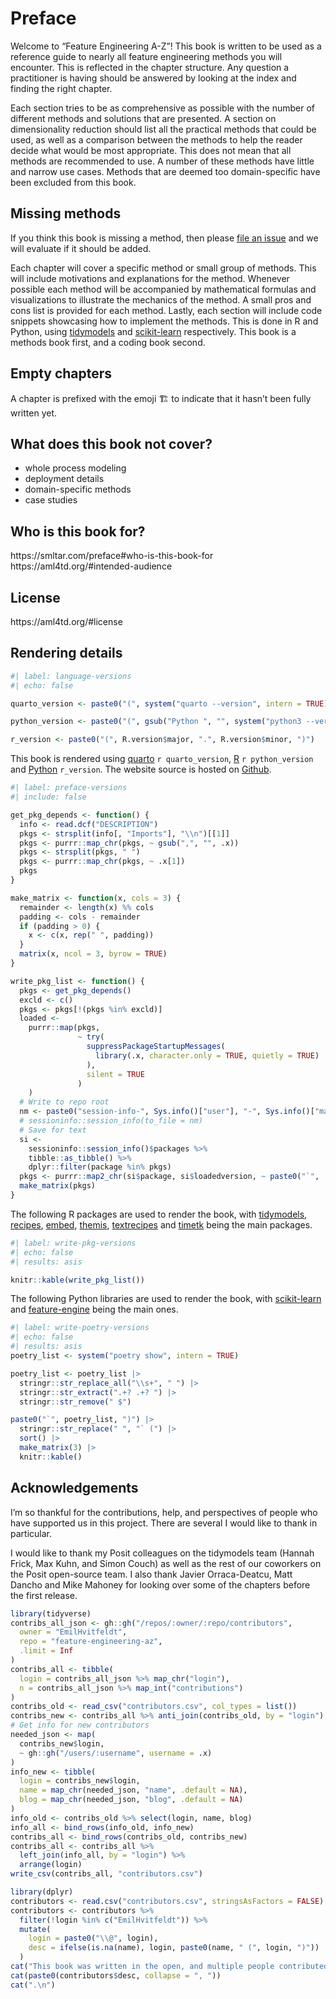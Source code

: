 # Preface {.unnumbered}

Welcome to "Feature Engineering A-Z"! This book is written to be used as a reference guide to nearly all feature engineering methods you will encounter. This is reflected in the chapter structure. Any question a practitioner is having should be answered by looking at the index and finding the right chapter.

Each section tries to be as comprehensive as possible with the number of different methods and solutions that are presented. A section on dimensionality reduction should list all the practical methods that could be used, as well as a comparison between the methods to help the reader decide what would be most appropriate. This does not mean that all methods are recommended to use. A number of these methods have little and narrow use cases. Methods that are deemed too domain-specific have been excluded from this book. 

::: {.callout-note}
# Missing methods

If you think this book is missing a method, then please [file an issue](https://github.com/EmilHvitfeldt/feature-engineering-az/issues/new?assignees=&labels=Request:+New+Method&projects=&template=request-new-method.md&title=) and we will evaluate if it should be added.
:::

Each chapter will cover a specific method or small group of methods. This will include motivations and explanations for the method. Whenever possible each method will be accompanied by mathematical formulas and visualizations to illustrate the mechanics of the method. A small pros and cons list is provided for each method. Lastly, each section will include code snippets showcasing how to implement the methods. This is done in R and Python, using [tidymodels](https://tidymodels.org) and [scikit-learn](https://scikit-learn.org/) respectively. This book is a methods book first, and a coding book second.

::: {.callout-note}
# Empty chapters

A chapter is prefixed with the emoji 🏗️ to indicate that it hasn't been fully written yet.
:::

## What does this book not cover?

- whole process modeling
- deployment details
- domain-specific methods
- case studies

## Who is this book for?

https://smltar.com/preface#who-is-this-book-for
https://aml4td.org/#intended-audience

## License

https://aml4td.org/#license

## Rendering details

```r
#| label: language-versions
#| echo: false

quarto_version <- paste0("(", system("quarto --version", intern = TRUE), ")")

python_version <- paste0("(", gsub("Python ", "", system("python3 --version", intern = TRUE)), ")")

r_version <- paste0("(", R.version$major, ".", R.version$minor, ")")
```

This book is rendered using [quarto](https://quarto.org/) `r quarto_version`, [R](https://www.r-project.org/) `r python_version` and [Python](https://www.python.org/) `r_version`. The website source is hosted on [Github](https://github.com/EmilHvitfeldt/feature-engineering-az).

```r
#| label: preface-versions
#| include: false

get_pkg_depends <- function() {
  info <- read.dcf("DESCRIPTION")
  pkgs <- strsplit(info[, "Imports"], "\\n")[[1]]
  pkgs <- purrr::map_chr(pkgs, ~ gsub(",", "", .x))
  pkgs <- strsplit(pkgs, " ")
  pkgs <- purrr::map_chr(pkgs, ~ .x[1])
  pkgs
}

make_matrix <- function(x, cols = 3) {
  remainder <- length(x) %% cols
  padding <- cols - remainder
  if (padding > 0) {
    x <- c(x, rep(" ", padding))
  }
  matrix(x, ncol = 3, byrow = TRUE)
}

write_pkg_list <- function() {
  pkgs <- get_pkg_depends()
  excld <- c()
  pkgs <- pkgs[!(pkgs %in% excld)]
  loaded <-
    purrr::map(pkgs,
               ~ try(
                 suppressPackageStartupMessages(
                   library(.x, character.only = TRUE, quietly = TRUE)
                 ),
                 silent = TRUE
               )
    )
  # Write to repo root
  nm <- paste0("session-info-", Sys.info()["user"], "-", Sys.info()["machine"], ".txt")
  # sessioninfo::session_info(to_file = nm)
  # Save for text
  si <-
    sessioninfo::session_info()$packages %>%
    tibble::as_tibble() %>%
    dplyr::filter(package %in% pkgs)
  pkgs <- purrr::map2_chr(si$package, si$loadedversion, ~ paste0("`", .x, "` (", .y, ")"))
  make_matrix(pkgs)
}
```

The following R packages are used to render the book, with [tidymodels](https://www.tidymodels.org/), [recipes](https://recipes.tidymodels.org/), [embed](https://embed.tidymodels.org/), [themis](https://themis.tidymodels.org/), [textrecipes](https://textrecipes.tidymodels.org/) and [timetk](https://business-science.github.io/timetk/) being the main packages.

```r
#| label: write-pkg-versions
#| echo: false
#| results: asis

knitr::kable(write_pkg_list())
```

The following Python libraries are used to render the book, with [scikit-learn](https://scikit-learn.org/) and [feature-engine](https://feature-engine.trainindata.com/en/latest/) being the main ones.

```r
#| label: write-poetry-versions
#| echo: false
#| results: asis
poetry_list <- system("poetry show", intern = TRUE)

poetry_list <- poetry_list |>
  stringr::str_replace_all("\\s+", " ") |>
  stringr::str_extract(".+? .+? ") |>
  stringr::str_remove(" $")

paste0("`", poetry_list, ")") |>
  stringr::str_replace(" ", "` (") |>
  sort() |>
  make_matrix(3) |>
  knitr::kable()
```

## Acknowledgements

I'm so thankful for the contributions, help, and perspectives of people who have supported us in this project. There are several I would like to thank in particular.

I would like to thank my Posit colleagues on the tidymodels team (Hannah Frick, Max Kuhn, and Simon Couch) as well as the rest of our coworkers on the Posit open-source team. I also thank Javier Orraca-Deatcu, Matt Dancho and Mike Mahoney for looking over some of the chapters before the first release. 

```r
library(tidyverse)
contribs_all_json <- gh::gh("/repos/:owner/:repo/contributors",
  owner = "EmilHvitfeldt",
  repo = "feature-engineering-az",
  .limit = Inf
)
contribs_all <- tibble(
  login = contribs_all_json %>% map_chr("login"),
  n = contribs_all_json %>% map_int("contributions")
)
contribs_old <- read_csv("contributors.csv", col_types = list())
contribs_new <- contribs_all %>% anti_join(contribs_old, by = "login")
# Get info for new contributors
needed_json <- map(
  contribs_new$login, 
  ~ gh::gh("/users/:username", username = .x)
)
info_new <- tibble(
  login = contribs_new$login,
  name = map_chr(needed_json, "name", .default = NA),
  blog = map_chr(needed_json, "blog", .default = NA)
)
info_old <- contribs_old %>% select(login, name, blog)
info_all <- bind_rows(info_old, info_new)
contribs_all <- bind_rows(contribs_old, contribs_new)
contribs_all <- contribs_all %>% 
  left_join(info_all, by = "login") %>% 
  arrange(login)
write_csv(contribs_all, "contributors.csv")
```

```r
library(dplyr)
contributors <- read.csv("contributors.csv", stringsAsFactors = FALSE)
contributors <- contributors %>% 
  filter(!login %in% c("EmilHvitfeldt")) %>% 
  mutate(
    login = paste0("\\@", login),
    desc = ifelse(is.na(name), login, paste0(name, " (", login, ")"))
  )
cat("This book was written in the open, and multiple people contributed via pull requests or issues. Special thanks goes to the ", xfun::n2w(nrow(contributors)), " people who contributed via GitHub pull requests (in alphabetical order by username): ", sep = "")
cat(paste0(contributors$desc, collapse = ", "))
cat(".\n")
```
